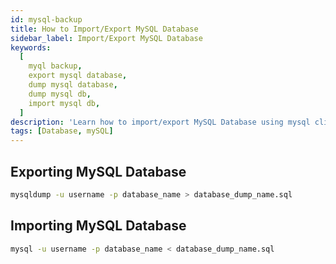 ```yaml
---
id: mysql-backup
title: How to Import/Export MySQL Database
sidebar_label: Import/Export MySQL Database
keywords:
  [
    myql backup,
    export mysql database,
    dump mysql database,
    dump mysql db,
    import mysql db,
  ]
description: 'Learn how to import/export MySQL Database using mysql cli'
tags: [Database, mySQL]
---
```


## Exporting MySQL Database

```bash
mysqldump -u username -p database_name > database_dump_name.sql
```

## Importing MySQL Database

```bash
mysql -u username -p database_name < database_dump_name.sql
```
